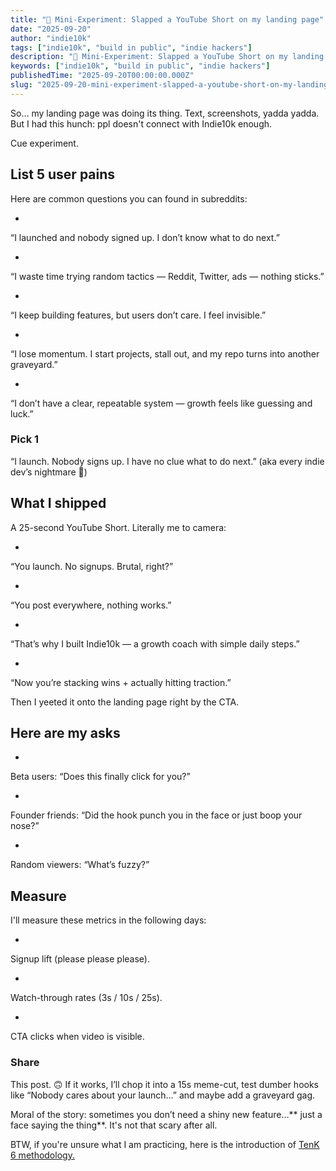 ```yaml
---
title: "🧪 Mini-Experiment: Slapped a YouTube Short on my landing page"
date: "2025-09-20"
author: "indie10k"
tags: ["indie10k", "build in public", "indie hackers"]
description: "🧪 Mini-Experiment: Slapped a YouTube Short on my landing page"
keywords: ["indie10k", "build in public", "indie hackers"]
publishedTime: "2025-09-20T00:00:00.000Z"
slug: "2025-09-20-mini-experiment-slapped-a-youtube-short-on-my-landing-page-xPyRycFN4qMKnNRuwWF4"
---
```


So… my landing page was doing its thing. Text, screenshots, yadda yadda. But I had this hunch: ppl doesn't connect with Indie10k enough.

Cue experiment.
## List 5 user pains

Here are common questions you can found in subreddits:

- 
“I launched and nobody signed up. I don’t know what to do next.”

- 
“I waste time trying random tactics — Reddit, Twitter, ads — nothing sticks.”

- 
“I keep building features, but users don’t care. I feel invisible.”

- 
“I lose momentum. I start projects, stall out, and my repo turns into another graveyard.”

- 
“I don’t have a clear, repeatable system — growth feels like guessing and luck.”

### Pick 1

“I launch. Nobody signs up. I have no clue what to do next.” (aka every indie dev’s nightmare 😬)
## **What I shipped**

A 25-second YouTube Short. Literally me to camera:

- 
“You launch. No signups. Brutal, right?”

- 
“You post everywhere, nothing works.”

- 
“That’s why I built Indie10k — a growth coach with simple daily steps.”

- 
“Now you’re stacking wins + actually hitting traction.”

Then I yeeted it onto the landing page right by the CTA.
## **Here are my asks**

- 
Beta users: “Does this finally click for you?”

- 
Founder friends: “Did the hook punch you in the face or just boop your nose?”

- 
Random viewers: “What’s fuzzy?”

## **Measure**

I'll measure these metrics in the following days:

- 
Signup lift (please please please).

- 
Watch-through rates (3s / 10s / 25s).

- 
CTA clicks when video is visible.

### **Share**

This post. 🙃 If it works, I’ll chop it into a 15s meme-cut, test dumber hooks like “Nobody cares about your launch…” and maybe add a graveyard gag.

Moral of the story: sometimes you don’t need a shiny new feature…** just a face saying the thing**. It's not that scary after all.

BTW, if you're unsure what I am practicing, here is the introduction of [TenK 6 methodology.](https://indie10k.com/tenk6)